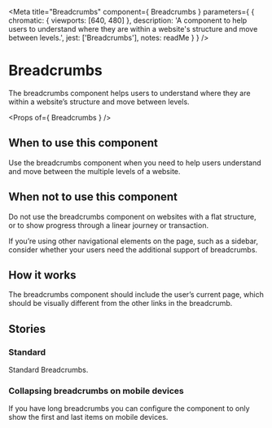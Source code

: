 
<Meta
  title="Breadcrumbs"
  component={ Breadcrumbs }
  parameters={ {
    chromatic: { viewports: [640, 480] },
    description: 'A component to help users to understand where they are within a website\'s structure and move between levels.',
    jest: ['Breadcrumbs'],
    notes: readMe
  } }
/>

# Breadcrumbs

The breadcrumbs component helps users to understand where they are within a website’s structure and move between levels.

<Preview withToolbar>
  <Story name="Breadcrumbs">
    <Breadcrumbs
      items={[
        { text: 'Home', href: '#' },
        { text: 'Passports, travel and living abroad', href: '#' },
        { text: 'Travel abroad', href: '#' }
      ]}
    />
  </Story>
</Preview>

<Props of={ Breadcrumbs } />


## When to use this component

Use the breadcrumbs component when you need to help users understand and move between the multiple levels of a website.


## When not to use this component

Do not use the breadcrumbs component on websites with a flat structure, or to show progress through a linear journey or transaction.

If you’re using other navigational elements on the page, such as a sidebar, consider whether your users need the additional support of breadcrumbs.


## How it works

The breadcrumbs component should include the user’s current page, which should be visually different from the other links in the breadcrumb.


## Stories
### Standard

Standard Breadcrumbs.

<Preview>
  <Story name="Standard">
    <Breadcrumbs
      items={[
        { text: 'Home', href: '#' },
        { text: 'Passports, travel and living abroad', href: '#' },
        { text: 'Travel abroad', href: '#' }
      ]}
    />
  </Story>
</Preview>


### Collapsing breadcrumbs on mobile devices

If you have long breadcrumbs you can configure the component to only show the first and last items on mobile devices.

<Preview>
  <Story name="Collapsing">
    <Breadcrumbs
      classModifiers="collapse-on-mobile"
      items={[
        { text: "Home", href: "#" },
        { text: "Environment", href: "#" },
        { text: "Rural and countryside", href: '#' },
        { text: "Rural development and land management", href: '#' },
        { text: "Economic growth in rural areas", href: '#' }
      ]}
    />
  </Story>
</Preview>
